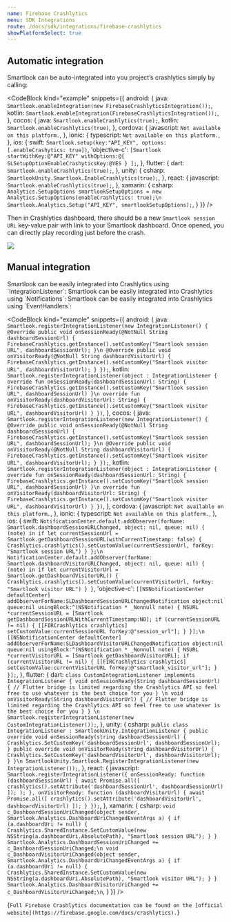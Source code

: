 ```yaml
---
name: Firebase Crashlytics
menu: SDK Integrations
route: /docs/sdk/integrations/firebase-crashlytics
showPlatformSelect: true
---
```




<Title>Firebase Crahslytics integration</Title>

## Automatic integration

Smartlook can be auto-integrated into you project’s crashlytics simply by calling:

<CodeBlock
  kind="example"
  snippets={{
    android: {
      java: `
Smartlook.enableIntegration(new FirebaseCrashlyticsIntegration());
      `,
      kotlin: `
Smartlook.enableIntegration(FirebaseCrashlyticsIntegration());
      `,
    },
    cocos: {
      java: `
Smartlook.enableCrashlytics(true);
      `,
      kotlin: `
Smartlook.enableCrashlytics(true)
      `,
    },
    cordova: {
      javascript: `
Not available on this platform.
      `,
    },
    ionic: {
      typescript: `
Not available on this platform.
      `,
    },
    ios: {
      swift: `
Smartlook.setup(key:"API_KEY", options:[.enableCrashytics: true])
      `,
      'objective-c': `
[Smartlook startWithKey:@"API_KEY" withOptions:@{ SLSetupOptionEnableCrashyticsKey:@YES } ];
      `,
    },
    flutter: {
      dart: `
Smartlook.enableCrashlytics(true);
      `,
  },
  unity: {
    csharp: `
SmartlookUnity.Smartlook.EnableCrashlytics(true);
`,
  },
  react: {
      javascript: `
Smartlook.enableCrashlytics(true);
      `,
  },
  xamarin: {
      csharp: `
Analytics.SetupOptions smartlookSetupOptions = new Analytics.SetupOptions(enableCrashlytics: true);\n
Smartlook.Analytics.Setup("API_KEY", smartlookSetupOptions);
`,
  }
  }}
/>

Then in Crashlytics dashboard, there should be a new `Smartlook session URL` key-value pair with link to your Smartlook dashboard.
Once opened, you can directly play recording just before the crash.

<img src={auto_integration_firebase_crashlytics} />

## Manual integration

<TextBlock invisibleOn='ios,xamarin'>
Smartlook can be easily integrated into Crashlytics using `IntegrationListener`:
</TextBlock>

<TextBlock visibleOn='ios'>
Smartlook can be easily integrated into Crashlytics using `Notifications`:
</TextBlock>

<TextBlock visibleOn='xamarin'>
Smartlook can be easily integrated into Crashlytics using `EventHandlers`:
</TextBlock>

<CodeBlock
  kind="example"
  snippets={{
    android: {
      java: `
Smartlook.registerIntegrationListener(new IntegrationListener() {
    @Override
    public void onSessionReady(@NotNull String dashboardSessionUrl) {
        FirebaseCrashlytics.getInstance().setCustomKey("Smartlook session URL", dashboardSessionUrl);
    }\n
    @Override
    public void onVisitorReady(@NotNull String dashboardVisitorUrl) {
        FirebaseCrashlytics.getInstance().setCustomKey("Smartlook visitor URL", dashboardVisitorUrl);
    }
});
      `,
      kotlin: `
Smartlook.registerIntegrationListener(object : IntegrationListener {
    override fun onSessionReady(dashboardSessionUrl: String) {
        FirebaseCrashlytics.getInstance().setCustomKey("Smartlook session URL", dashboardSessionUrl)
    }\n
    override fun onVisitorReady(dashboardVisitorUrl: String) {
        FirebaseCrashlytics.getInstance().setCustomKey("Smartlook visitor URL", dashboardVisitorUrl)
    }
})
      `,
    },
    cocos: {
      java: `
Smartlook.registerIntegrationListener(new IntegrationListener() {
    @Override
    public void onSessionReady(@NotNull String dashboardSessionUrl) {
        FirebaseCrashlytics.getInstance().setCustomKey("Smartlook session URL", dashboardSessionUrl);
    }\n
    @Override
    public void onVisitorReady(@NotNull String dashboardVisitorUrl) {
        FirebaseCrashlytics.getInstance().setCustomKey("Smartlook visitor URL", dashboardVisitorUrl);
    }
});
      `,
      kotlin: `
Smartlook.registerIntegrationListener(object : IntegrationListener {
    override fun onSessionReady(dashboardSessionUrl: String) {
        FirebaseCrashlytics.getInstance().setCustomKey("Smartlook session URL", dashboardSessionUrl)
    }\n
    override fun onVisitorReady(dashboardVisitorUrl: String) {
        FirebaseCrashlytics.getInstance().setCustomKey("Smartlook visitor URL", dashboardVisitorUrl)
    }
})
      `,
    },
    cordova: {
      javascript: `
Not available on this platform.
      `,
    },
    ionic: {
      typescript: `
Not available on this platform.
      `,
    },
    ios: {
      swift: `
NotificationCenter.default.addObserver(forName: Smartlook.dashboardSessionURLChanged, object: nil, queue: nil) { (note) in
  if let currentSessionUrl = Smartlook.getDashboardSessionURL(withCurrentTimestamp: false) {
        Crashlytics.crashlytics().setCustomValue(currentSessionUrl, forKey: "Smartlook session URL")
  }
};\n
NotificationCenter.default.addObserver(forName: Smartlook.dashboardVisitorURLChanged, object: nil, queue: nil) { (note) in
  if let currentVisitorUrl = Smartlook.getDashboardVisitorURL() {
    Crashlytics.crashlytics().setCustomValue(currentVisitorUrl, forKey: "Smartlook visitor URL")
  }
}
      `,
      'objective-c': `
[[NSNotificationCenter defaultCenter] addObserverForName:SLDashboardSessionURLChangedNotification object:nil queue:nil usingBlock:^(NSNotification * _Nonnull note) {
    NSURL *currentSessionURL = [Smartlook getDashboardSessionURLWithCurrentTimestamp:NO];
    if (currentSessionURL != nil) {
        [[FIRCrashlytics crashlytics] setCustomValue:currentSessionURL forKey:@"session_url"];
    }
}];\n
[[NSNotificationCenter defaultCenter] addObserverForName:SLDashboardVisitorURLChangedNotification object:nil queue:nil usingBlock:^(NSNotification * _Nonnull note) {
    NSURL *currentVisitorURL = [Smartlook getDashboardVisitorURL];
    if (currentVisitorURL != nil) {
        [[FIRCrashlytics crashlytics] setCustomValue:currentVisitorURL forKey:@"smartlook_visitor_url"];
    }
}];
      `,
    },
    flutter: {
      dart: `
class CustomIntegrationListener implements IntegrationListener {
  void onSessionReady(String dashboardSessionUrl) {
    // Flutter bridge is limited regarding the Crashlytics API so feel free to use whatever is the best choice for you
  }
\n
  void onVisitorReady(String dashboardVisitorUrl) {
    // Flutter bridge is limited regarding the Crashlytics API so feel free to use whatever is the best choice for you
  }
}
\n
Smartlook.registerIntegrationListener(new CustomIntegrationListener());
      `,
  },
  unity: {
    csharp: `
public class IntegrationListener : SmartlookUnity.IntegrationListener
{
    public override void onSessionReady(string dashboardSessionUrl)
    {
        Crashlytics.SetCustomKey('dashboardSessionUrl', dashboardSessionUrl);
    }
    public override void onVisitorReady(string dashboardVisitorUrl)
    {
        Crashlytics.SetCustomKey('dashboardVisitorUrl', dashboardVisitorUrl);
    }
}\n
SmartlookUnity.Smartlook.RegisterIntegrationListener(new IntegrationListener());
`,
  },
  react: {
      javascript: `
Smartlook.registerIntegrationListener({
  onSessionReady: function (dashboardSessionUrl) {
    await Promise.all([
      crashlytics().setAttribute('dashboardSessionUrl', dashboardSessionUrl)
    ]);
);
  },
  onVisitorReady: function (dashboardVisitorUrl) {
    await Promise.all([
      crashlytics().setAttribute('dashboardVisitorUrl', dashboardVisitorUrl)
    ]);
  }
});
      `,
  },
  xamarin: {
    csharp: `
void c_DashboardSessionUriChanged(object sender, Smartlook.Analytics.DashboardUriChangedEventArgs a)
{
  if (a.dashboardUri != null)
  {
   Crashlytics.SharedInstance.SetCustomValue(new NSString(a.dashboardUri.AbsolutePath), "Smartlook session URL");
  }
}
Smartlook.Analytics.DashboardSessionUriChanged += c_DashboardSessionUriChanged;\n
void c_DashboardVisitorUriChanged(object sender, Smartlook.Analytics.DashboardUriChangedEventArgs a)
{
  if (a.dashboardUri != null)
  {
    Crashlytics.SharedInstance.SetCustomValue(new NSString(a.dashboardUri.AbsolutePath), "Smartlook visitor URL");
  }
}
Smartlook.Analytics.DashboardVisitorUriChanged += c_DashboardVisitorUriChanged;\n
`,
  }
  }}
/>

<TextBlock kind="note">{`
Full Firebase Crashlytics documentation can be found on the [official website](https://firebase.google.com/docs/crashlytics).
`}</TextBlock>
